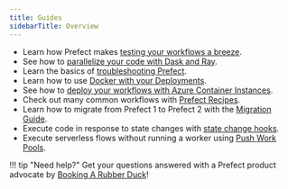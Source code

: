 ```yaml
---
title: Guides
sidebarTitle: Overview
---
```


- Learn how Prefect makes [testing your workflows a breeze](/2.10.21/guides/testing/).
- See how to [parallelize your code with Dask and Ray](/2.10.21/guides/dask-ray-task-runners/).
- Learn the basics of [troubleshooting Prefect](/2.10.21/guides/troubleshooting/).
- Learn how to use [Docker with your Deployments](/2.10.21/guides/deployment/docker/).
- See how to [deploy your workflows with Azure Container Instances](/2.10.21/guides/deployment/aci/).
- Check out many common workflows with [Prefect Recipes](../recipes/recipes/).
- Learn how to migrate from Prefect 1 to Prefect 2 with the [Migration Guide](/2.10.21/guides/migration-guide/).
- Execute code in response to state changes with [state change hooks](/2.10.21/guides/state-change-hooks/).
- Execute serverless flows without running a worker using [Push Work Pools](/2.10.21/guides/cloud-run-push-work-pools/).

!!! tip "Need help?"
    Get your questions answered with a Prefect product advocate by [Booking A Rubber Duck](https://calendly.com/prefect-experts/prefect-product-advocates)!
